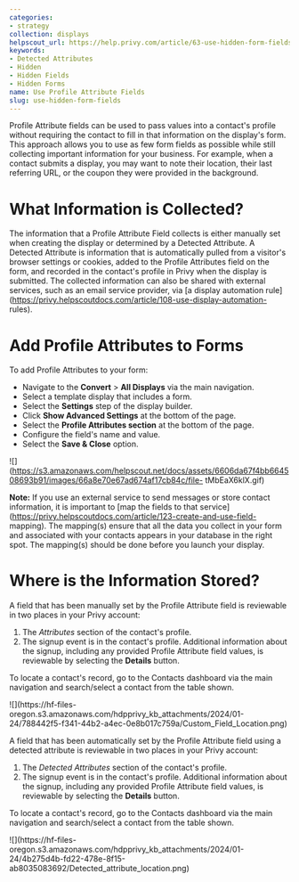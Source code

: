 ```yaml
---
categories:
- strategy
collection: displays
helpscout_url: https://help.privy.com/article/63-use-hidden-form-fields
keywords:
- Detected Attributes
- Hidden
- Hidden Fields
- Hidden Forms
name: Use Profile Attribute Fields
slug: use-hidden-form-fields
---
```

Profile Attribute fields can be used to pass values into a contact's profile
without requiring the contact to fill in that information on the display's
form. This approach allows you to use as few form fields as possible while
still collecting important information for your business. For example, when a
contact submits a display, you may want to note their location, their last
referring URL, or the coupon they were provided in the background.

# What Information is Collected?

The information that a Profile Attribute Field collects is either manually set
when creating the display or determined by a Detected Attribute. A Detected
Attribute is information that is automatically pulled from a visitor's browser
settings or cookies, added to the Profile Attributes field on the form, and
recorded in the contact's profile in Privy when the display is submitted. The
collected information can also be shared with external services, such as an
email service provider, via [a display automation
rule](https://privy.helpscoutdocs.com/article/108-use-display-automation-
rules).

# Add Profile Attributes to Forms

To add Profile Attributes to your form:

  * Navigate to the **Convert** > **All Displays** via the main navigation. 
  * Select a template display that includes a form. 
  * Select the **Settings** step of the display builder. 
  * Click **Show Advanced Settings** at the bottom of the page.
  * Select the **Profile Attributes section** at the bottom of the page. 
  * Configure the field's name and value. 
  * Select the **Save & Close** option. 

![](https://s3.amazonaws.com/helpscout.net/docs/assets/6606da67f4bb664508693b91/images/66a8e70e67ad674af17cb84c/file-
tMbEaX6klX.gif)

**Note:** If you use an external service to send messages or store contact
information, it is important to [map the fields to that
service](https://privy.helpscoutdocs.com/article/123-create-and-use-field-
mapping). The mapping(s) ensure that all the data you collect in your form and
associated with your contacts appears in your database in the right spot. The
mapping(s) should be done before you launch your display.

# Where is the Information Stored?

A field that has been manually set by the Profile Attribute field is
reviewable in two places in your Privy account:

  1. The _Attributes_ section of the contact's profile. 
  2. The signup event is in the contact's profile. Additional information about the signup, including any provided Profile Attribute field values, is reviewable by selecting the **Details** button. 

To locate a contact's record, go to the Contacts dashboard via the main
navigation and search/select a contact from the table shown.

![](https://hf-files-
oregon.s3.amazonaws.com/hdpprivy_kb_attachments/2024/01-24/788442f5-f341-44b2-a4ec-0e8b017c759a/Custom_Field_Location.png)

A field that has been automatically set by the Profile Attribute field using a
detected attribute is reviewable in two places in your Privy account:

  1. The _Detected Attributes_ section of the contact's profile. 
  2. The signup event is in the contact's profile. Additional information about the signup, including any provided Profile Attribute field values, is reviewable by selecting the **Details** button. 

To locate a contact's record, go to the Contacts dashboard via the main
navigation and search/select a contact from the table shown.

![](https://hf-files-
oregon.s3.amazonaws.com/hdpprivy_kb_attachments/2024/01-24/4b275d4b-fd22-478e-8f15-ab8035083692/Detected_attribute_location.png)

